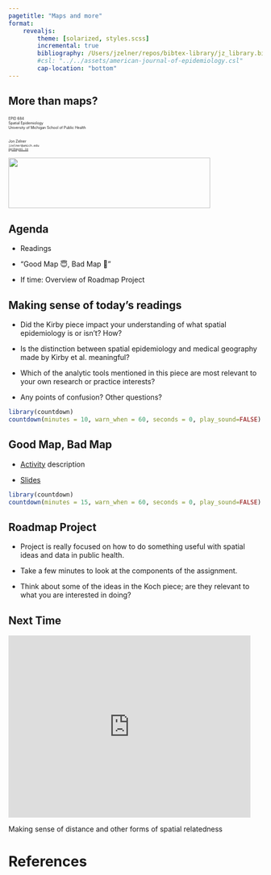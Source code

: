 ```yaml
---
pagetitle: "Maps and more"
format: 
    revealjs:
        theme: [solarized, styles.scss]
        incremental: true
        bibliography: /Users/jzelner/repos/bibtex-library/jz_library.bib
        #csl: "../../assets/american-journal-of-epidemiology.csl"
        cap-location: "bottom"
---
```


## More than maps?

<div class="paddeddiv">
  <p style="font-size:0.5em; text-align: left;">
      EPID 684  
      Spatial Epidemiology  
      University of Michigan School of Public Health  
      <br><br>
      Jon Zelner  
      `jzelner@umich.edu`  
      [`epibayes.io`](https://epibayes.io) 
    </p>
</div>

![](../images/epid_logo.png){.absolute bottom=0 right=50 width="400" height="100"}



## Agenda

- Readings

- "Good Map 😇, Bad Map 👿"

- If time: Overview of Roadmap Project

## Making sense of today's readings 

- Did the Kirby piece impact your understanding of what spatial epidemiology is or isn't? How?

- Is the distinction between spatial epidemiology and <span class="alert">medical geography</span> made by Kirby et al. meaningful?

- Which of the <span class="alert">analytic tools</span> mentioned in this piece are most relevant to your own research or practice interests?

- Any points of confusion? Other questions?

```r
library(countdown)
countdown(minutes = 10, warn_when = 60, seconds = 0, play_sound=FALSE)
```

## Good Map, Bad Map

- [Activity](https://zelnotes.io/teaching/EPID684/Activities/Good+Map%2C+Bad+Map) description

- [Slides](https://docs.google.com/presentation/d/1TMGl5Nl5k2K2uO-dv6VQSTEOSrPvZ3u22-7z_rInO_w/edit?usp=sharing)

```r
library(countdown)
countdown(minutes = 15, warn_when = 60, seconds = 0, play_sound=FALSE)
```

## Roadmap Project

- Project is really focused on how to do something useful with spatial ideas and data in public health.

- Take a few minutes to look at the components of the assignment. 

- Think about some of the ideas in the Koch piece; are they relevant to what you are interested in doing?

## Next Time

<iframe src="https://giphy.com/embed/gEfrwXsPRk14Q" width="480" height="361" frameBorder="0" class="giphy-embed" allowFullScreen></iframe><p>Making sense of distance and other forms of spatial relatedness</p>

# References
